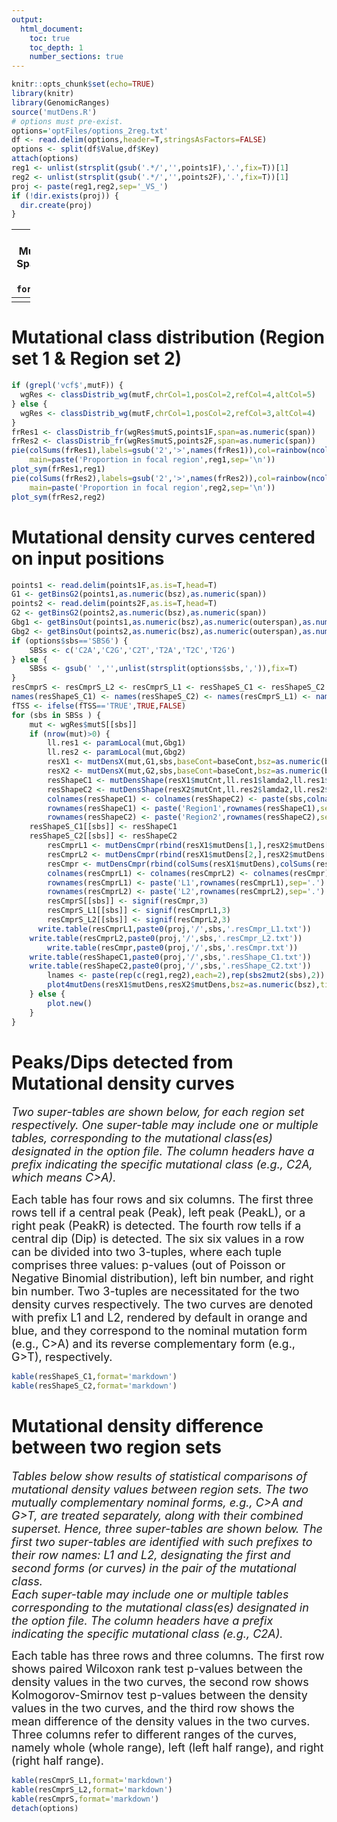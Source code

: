 ```yaml
---
output:
  html_document:
    toc: true
    toc_depth: 1
    number_sections: true
---
```

```r
knitr::opts_chunk$set(echo=TRUE)
library(knitr)
library(GenomicRanges)
source('mutDens.R')
# options must pre-exist.
options='optFiles/options_2reg.txt'
df <- read.delim(options,header=T,stringsAsFactors=FALSE)
options <- split(df$Value,df$Key)
attach(options)
reg1 <- unlist(strsplit(gsub('.*/','',points1F),'.',fix=T))[1]
reg2 <- unlist(strsplit(gsub('.*/','',points2F),'.',fix=T))[1]
proj <- paste(reg1,reg2,sep='_VS_')
if (!dir.exists(proj)) {
  dir.create(proj)
}
```
---
title: "`r proj`: Mutational Density Spatial Trend"
date: "`r format(Sys.time())`"
---
<style type="text/css">
.main-container {
  max-width: 90%;
  margin-left: auto;
  margin-right: auto;
}
</style>
---

# Mutational class distribution (Region set 1 & Region set 2)
```r
if (grepl('vcf$',mutF)) {
  wgRes <- classDistrib_wg(mutF,chrCol=1,posCol=2,refCol=4,altCol=5)
} else {
  wgRes <- classDistrib_wg(mutF,chrCol=1,posCol=2,refCol=3,altCol=4)
}
frRes1 <- classDistrib_fr(wgRes$mutS,points1F,span=as.numeric(span))
frRes2 <- classDistrib_fr(wgRes$mutS,points2F,span=as.numeric(span))
pie(colSums(frRes1),labels=gsub('2','>',names(frRes1)),col=rainbow(ncol(frRes1)),radius=sum(frRes1)/max(sum(frRes1),sum(frRes2)),
	main=paste('Proportion in focal region',reg1,sep='\n'))
plot_sym(frRes1,reg1)
pie(colSums(frRes2),labels=gsub('2','>',names(frRes2)),col=rainbow(ncol(frRes2)),radius=sum(frRes2)/max(sum(frRes1),sum(frRes2)),
	main=paste('Proportion in focal region',reg2,sep='\n'))
plot_sym(frRes2,reg2)
```

# Mutational density curves centered on input positions
```r
points1 <- read.delim(points1F,as.is=T,head=T)
G1 <- getBinsG2(points1,as.numeric(bsz),as.numeric(span))
points2 <- read.delim(points2F,as.is=T,head=T)
G2 <- getBinsG2(points2,as.numeric(bsz),as.numeric(span))
Gbg1 <- getBinsOut(points1,as.numeric(bsz),as.numeric(outerspan),as.numeric(inspan))
Gbg2 <- getBinsOut(points2,as.numeric(bsz),as.numeric(outerspan),as.numeric(inspan))
if (options$sbs=='SBS6') {
	SBSs <- c('C2A','C2G','C2T','T2A','T2C','T2G')
} else {
	SBSs <- gsub(' ','',unlist(strsplit(options$sbs,',')),fix=T)
}  
resCmprS <- resCmprS_L2 <- resCmprS_L1 <- resShapeS_C1 <- resShapeS_C2  <- vector('list',length(SBSs))
names(resShapeS_C1) <- names(resShapeS_C2) <- names(resCmprS_L1) <- names(resCmprS_L2) <- names(resCmprS) <- SBSs
fTSS <- ifelse(fTSS=='TRUE',TRUE,FALSE)
for (sbs in SBSs ) {
	mut <- wgRes$mutS[[sbs]]
	if (nrow(mut)>0) {
		ll.res1 <- paramLocal(mut,Gbg1) 
		ll.res2 <- paramLocal(mut,Gbg2)
		resX1 <- mutDensX(mut,G1,sbs,baseCont=baseCont,bsz=as.numeric(bsz),fTSS=fTSS)
		resX2 <- mutDensX(mut,G2,sbs,baseCont=baseCont,bsz=as.numeric(bsz),fTSS=fTSS)
		resShapeC1 <- mutDensShape(resX1$mutCnt,ll.res1$lamda2,ll.res1$nbparam2,shapeModel=shapeModel,pTh=1e-5)
		resShapeC2 <- mutDensShape(resX2$mutCnt,ll.res2$lamda2,ll.res2$nbparam2,shapeModel=shapeModel,pTh=1e-5)
		colnames(resShapeC1) <- colnames(resShapeC2) <- paste(sbs,colnames(resShapeC1),sep='.')
		rownames(resShapeC1) <- paste('Region1',rownames(resShapeC1),sep='.')
		rownames(resShapeC2) <- paste('Region2',rownames(resShapeC2),sep='.')
    resShapeS_C1[[sbs]] <- resShapeC1
    resShapeS_C2[[sbs]] <- resShapeC2
		resCmprL1 <- mutDensCmpr(rbind(resX1$mutDens[1,],resX2$mutDens[1,]))
		resCmprL2 <- mutDensCmpr(rbind(resX1$mutDens[2,],resX2$mutDens[2,]))
		resCmpr <- mutDensCmpr(rbind(colSums(resX1$mutDens),colSums(resX2$mutDens)))
		colnames(resCmprL1) <- colnames(resCmprL2) <- colnames(resCmpr) <- paste(sbs,colnames(resCmpr),sep='.')
		rownames(resCmprL1) <- paste('L1',rownames(resCmprL1),sep='.')
		rownames(resCmprL2) <- paste('L2',rownames(resCmprL2),sep='.')
		resCmprS[[sbs]] <- signif(resCmpr,3)
		resCmprS_L1[[sbs]] <- signif(resCmprL1,3)
		resCmprS_L2[[sbs]] <- signif(resCmprL2,3)
	  write.table(resCmprL1,paste0(proj,'/',sbs,'.resCmpr_L1.txt'))
  	write.table(resCmprL2,paste0(proj,'/',sbs,'.resCmpr_L2.txt'))
		write.table(resCmpr,paste0(proj,'/',sbs,'.resCmpr.txt'))
  	write.table(resShapeC1,paste0(proj,'/',sbs,'.resShape_C1.txt'))
  	write.table(resShapeC2,paste0(proj,'/',sbs,'.resShape_C2.txt'))
		lnames <- paste(rep(c(reg1,reg2),each=2),rep(sbs2mut2(sbs),2))
		plot4mutDens(resX1$mutDens,resX2$mutDens,bsz=as.numeric(bsz),title=gsub('2','>',sbs),lnames=lnames,legend=T)
	} else {
		plot.new()
	}
}
```

# Peaks/Dips detected from Mutational density curves
<font size="4">
*Two super-tables are shown below, for each region set respectively. One super-table may include one or multiple tables, corresponding to the mutational class(es) designated in the option file. The column headers have a prefix indicating the specific mutational class (e.g., C2A, which means C>A).*

Each table has four rows and six columns. The first three rows tell if a central peak (Peak), left peak (PeakL), or a right peak (PeakR) is detected. The fourth row tells if a central dip (Dip) is detected. The six six values in a row can be divided into two 3-tuples, where each tuple comprises three values: p-values (out of Poisson or  Negative Binomial distribution), left bin number, and right bin number. Two 3-tuples are necessitated for the two density curves respectively. The two curves are denoted with prefix L1 and L2, rendered by default in orange and blue, and they correspond to the nominal mutation form (e.g., C>A) and its reverse complementary form (e.g., G>T), respectively.     
</font>
```r
kable(resShapeS_C1,format='markdown')
kable(resShapeS_C2,format='markdown')
```

# Mutational density difference between two region sets
<font size="4">
*Tables below show results of statistical comparisons of mutational density values between region sets. The two mutually complementary nominal forms, e.g., C>A and G>T, are treated separately, along with their combined superset. Hence, three super-tables are shown below. The first two super-tables are identified with such prefixes to their row names: L1 and L2, designating the first and second forms (or curves) in the pair of the mutational class.  
Each super-table may include one or multiple tables corresponding to the mutational class(es) designated in the option file. The column headers have a prefix indicating the specific mutational class (e.g., C2A).*

Each table has three rows and three columns. The first row shows paired Wilcoxon rank test p-values between the density values in the two curves, the second row shows Kolmogorov-Smirnov test p-values between the density values in the two curves, and the third row shows the mean difference of the density values in the two curves. Three columns refer to different ranges of the curves, namely whole (whole range), left (left half range), and right (right half range).   
</font>
```r
kable(resCmprS_L1,format='markdown')
kable(resCmprS_L2,format='markdown')
kable(resCmprS,format='markdown')
detach(options)
```
  

